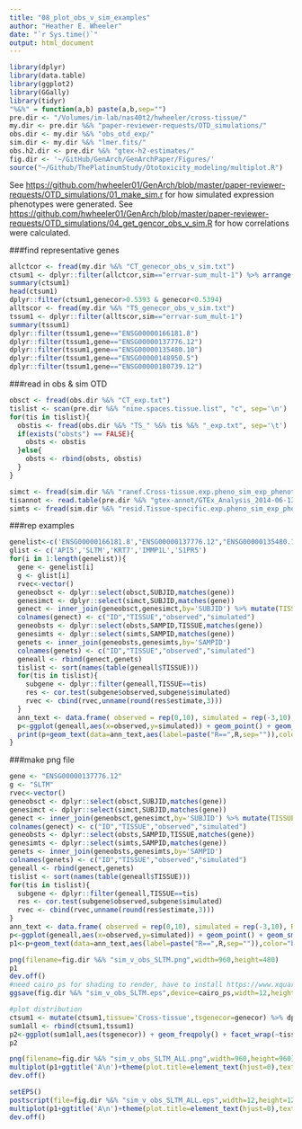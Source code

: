 ```yaml
---
title: "08_plot_obs_v_sim_examples"
author: "Heather E. Wheeler"
date: "`r Sys.time()`"
output: html_document
---
```


```r
library(dplyr)
library(data.table)
library(ggplot2)
library(GGally)
library(tidyr)
"%&%" = function(a,b) paste(a,b,sep="")
pre.dir <- "/Volumes/im-lab/nas40t2/hwheeler/cross-tissue/"
my.dir <- pre.dir %&% "paper-reviewer-requests/OTD_simulations/"
obs.dir <- my.dir %&% "obs_otd_exp/"
sim.dir <- my.dir %&% "lmer.fits/"
obs.h2.dir <- pre.dir %&% "gtex-h2-estimates/"
fig.dir <- '~/GitHub/GenArch/GenArchPaper/Figures/'
source("~/Github/ThePlatinumStudy/Ototoxicity_modeling/multiplot.R")
```

See <https://github.com/hwheeler01/GenArch/blob/master/paper-reviewer-requests/OTD_simulations/01_make_sim.r> for how simulated expression phenotypes were generated. See <https://github.com/hwheeler01/GenArch/blob/master/paper-reviewer-requests/OTD_simulations/04_get_gencor_obs_v_sim.R> for how correlations were calculated.

###find representative genes
```r
allctcor <- fread(my.dir %&% "CT_genecor_obs_v_sim.txt")
ctsum1 <- dplyr::filter(allctcor,sim=="errvar-sum_mult-1") %>% arrange(desc(genecor))
summary(ctsum1)
head(ctsum1)
dplyr::filter(ctsum1,genecor>0.5393 & genecor<0.5394)
alltscor <- fread(my.dir %&% "TS_genecor_obs_v_sim.txt")
tssum1 <- dplyr::filter(alltscor,sim=="errvar-sum_mult-1")
summary(tssum1)
dplyr::filter(tssum1,gene=="ENSG00000166181.8")
dplyr::filter(tssum1,gene=="ENSG00000137776.12")
dplyr::filter(tssum1,gene=="ENSG00000135480.10")
dplyr::filter(tssum1,gene=="ENSG00000148950.5")
dplyr::filter(tssum1,gene=="ENSG00000180739.12")
```

###read in obs & sim OTD
```r
obsct <- fread(obs.dir %&% "CT_exp.txt")
tislist <- scan(pre.dir %&% "nine.spaces.tissue.list", "c", sep='\n')
for(tis in tislist){
  obstis <- fread(obs.dir %&% "TS_" %&% tis %&% "_exp.txt", sep='\t')
  if(exists("obsts") == FALSE){
    obsts <- obstis
  }else{
    obsts <- rbind(obsts, obstis)
  }
}

simct <- fread(sim.dir %&% "ranef.Cross-tissue.exp.pheno_sim_exp_phenotype_errvar-sum_mult-1_seed-123_lmer.ranefSUBJID_fixefSMTSD.gender.PFs_2016-07-15.txt")
tisannot <- read.table(pre.dir %&% "gtex-annot/GTEx_Analysis_2014-06-13.SampleTissue.annot",header=T,sep='\t')
simts <- fread(sim.dir %&% "resid.Tissue-specific.exp.pheno_sim_exp_phenotype_errvar-sum_mult-1_seed-123_lmer.ranefSUBJID_fixefSMTSD.gender.PFs_2016-07-15.txt")
```

###rep examples
```r
genelist<-c('ENSG00000166181.8',"ENSG00000137776.12","ENSG00000135480.10","ENSG00000148950.5","ENSG00000180739.12")
glist <- c('API5','SLTM','KRT7','IMMP1L','S1PR5')
for(i in 1:length(genelist)){
  gene <- genelist[i]
  g <- glist[i]
  rvec<-vector()
  geneobsct <- dplyr::select(obsct,SUBJID,matches(gene))
  genesimct <- dplyr::select(simct,SUBJID,matches(gene))
  genect <- inner_join(geneobsct,genesimct,by='SUBJID') %>% mutate(TISSUE='Cross-tissue') %>% dplyr::select(SUBJID,TISSUE,starts_with(gene))
  colnames(genect) <- c("ID","TISSUE","observed","simulated")
  geneobsts <- dplyr::select(obsts,SAMPID,TISSUE,matches(gene))
  genesimts <- dplyr::select(simts,SAMPID,matches(gene))
  genets <- inner_join(geneobsts,genesimts,by='SAMPID')
  colnames(genets) <- c("ID","TISSUE","observed","simulated")
  geneall <- rbind(genect,genets)
  tislist <- sort(names(table(geneall$TISSUE)))
  for(tis in tislist){
    subgene <- dplyr::filter(geneall,TISSUE==tis)
    res <- cor.test(subgene$observed,subgene$simulated)
    rvec <- cbind(rvec,unname(round(res$estimate,3)))
  }
  ann_text <- data.frame( observed = rep(0,10), simulated = rep(-3,10), R= rvec[1:10], TISSUE = factor(tislist), ID=rep(0.9,10))
  p<-ggplot(geneall,aes(x=observed,y=simulated)) + geom_point() + geom_smooth(method="lm") + facet_wrap(~TISSUE,ncol=5) + theme_bw() + ggtitle(gene %&% " - " %&% g)
  print(p+geom_text(data=ann_text,aes(label=paste("R==",R,sep="")),color="black",show_guide=F,parse=T,hjust=0,size=3))
}
```

###make png file
```r
gene <- "ENSG00000137776.12"
g <- "SLTM"
rvec<-vector()
geneobsct <- dplyr::select(obsct,SUBJID,matches(gene))
genesimct <- dplyr::select(simct,SUBJID,matches(gene))
genect <- inner_join(geneobsct,genesimct,by='SUBJID') %>% mutate(TISSUE='Cross-tissue') %>% dplyr::select(SUBJID,TISSUE,starts_with(gene))
colnames(genect) <- c("ID","TISSUE","observed","simulated")
geneobsts <- dplyr::select(obsts,SAMPID,TISSUE,matches(gene))
genesimts <- dplyr::select(simts,SAMPID,matches(gene))
genets <- inner_join(geneobsts,genesimts,by='SAMPID')
colnames(genets) <- c("ID","TISSUE","observed","simulated")
geneall <- rbind(genect,genets)
tislist <- sort(names(table(geneall$TISSUE)))
for(tis in tislist){
  subgene <- dplyr::filter(geneall,TISSUE==tis)
  res <- cor.test(subgene$observed,subgene$simulated)
  rvec <- cbind(rvec,unname(round(res$estimate,3)))
}
ann_text <- data.frame( observed = rep(0,10), simulated = rep(-3,10), R= rvec[1:10], TISSUE = factor(tislist), ID=rep(0.9,10))
p<-ggplot(geneall,aes(x=observed,y=simulated)) + geom_point() + geom_smooth(method="lm") + facet_wrap(~TISSUE,ncol=5) + theme_bw() + ggtitle(gene %&% " - " %&% g)
p1<-p+geom_text(data=ann_text,aes(label=paste("R==",R,sep="")),color="black",show_guide=F,parse=T,hjust=0,size=3)

png(filename=fig.dir %&% "sim_v_obs_SLTM.png",width=960,height=480)
p1
dev.off()
#need cairo_ps for shading to render, have to install https://www.xquartz.org/
ggsave(fig.dir %&% "sim_v_obs_SLTM.eps",device=cairo_ps,width=12,height=6)

#plot distribution
ctsum1 <- mutate(ctsum1,tissue='Cross-tissue',tsgenecor=genecor) %>% dplyr::select(tsgenecor,tissue,sim,gene)
sum1all <- rbind(ctsum1,tssum1)
p2<-ggplot(sum1all,aes(tsgenecor)) + geom_freqpoly() + facet_wrap(~tissue,ncol=5) + theme_bw() + xlab('Gene correlation (simulated v. observed)')
p2

png(filename=fig.dir %&% "sim_v_obs_SLTM_ALL.png",width=960,height=960)
multiplot(p1+ggtitle('A\n')+theme(plot.title=element_text(hjust=0),text=element_text(size=12)),p2+ggtitle('B\n')+theme(plot.title=element_text(hjust=0),text=element_text(size=12)))
dev.off()

setEPS()
postscript(file=fig.dir %&% "sim_v_obs_SLTM_ALL.eps",width=12,height=12)
multiplot(p1+ggtitle('A\n')+theme(plot.title=element_text(hjust=0),text=element_text(size=12)),p2+ggtitle('B\n')+theme(plot.title=element_text(hjust=0),text=element_text(size=12)))
dev.off()

```